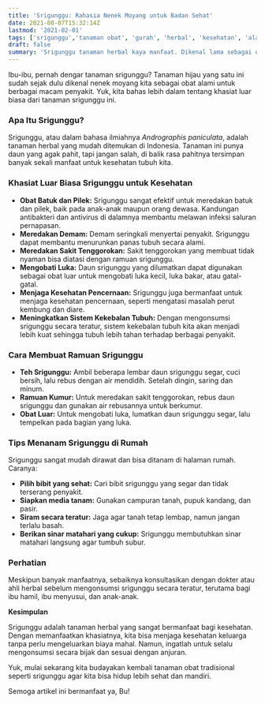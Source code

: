 ```yaml
---
title: 'Srigunggu: Rahasia Nenek Moyang untuk Badan Sehat'
date: 2021-08-07T15:32:14Z
lastmod: '2021-02-01'
tags: ['srigunggu','tanaman obat', 'gurah', 'herbal', 'kesehatan', 'alami', 'batuk', 'pilek', 'demam', 'sakit tenggorokan', 'luka', 'pencernaan']
draft: false
summary: 'Srigunggu tanaman herbal kaya manfaat. Dikenal lama sebagai obat tradisional untuk menyembuhkan batuk, pilek, demam, sakit tenggorokan.'
---
```


Ibu-ibu, pernah dengar tanaman srigunggu? Tanaman hijau yang satu ini sudah sejak dulu dikenal nenek moyang kita sebagai obat alami untuk berbagai macam penyakit. Yuk, kita bahas lebih dalam tentang khasiat luar biasa dari tanaman srigunggu ini.

### **Apa Itu Srigunggu?**

Srigunggu, atau dalam bahasa ilmiahnya *Andrographis paniculata*, adalah tanaman herbal yang mudah ditemukan di Indonesia. Tanaman ini punya daun yang agak pahit, tapi jangan salah, di balik rasa pahitnya tersimpan banyak sekali manfaat untuk kesehatan tubuh kita.

### **Khasiat Luar Biasa Srigunggu untuk Kesehatan**

* **Obat Batuk dan Pilek:** Srigunggu sangat efektif untuk meredakan batuk dan pilek, baik pada anak-anak maupun orang dewasa. Kandungan antibakteri dan antivirus di dalamnya membantu melawan infeksi saluran pernapasan.
* **Meredakan Demam:** Demam seringkali menyertai penyakit. Srigunggu dapat membantu menurunkan panas tubuh secara alami.
* **Meredakan Sakit Tenggorokan:** Sakit tenggorokan yang membuat tidak nyaman bisa diatasi dengan ramuan srigunggu.
* **Mengobati Luka:** Daun srigunggu yang dilumatkan dapat digunakan sebagai obat luar untuk mengobati luka kecil, luka bakar, atau gatal-gatal.
* **Menjaga Kesehatan Pencernaan:** Srigunggu juga bermanfaat untuk menjaga kesehatan pencernaan, seperti mengatasi masalah perut kembung dan diare.
* **Meningkatkan Sistem Kekebalan Tubuh:** Dengan mengonsumsi srigunggu secara teratur, sistem kekebalan tubuh kita akan menjadi lebih kuat sehingga tubuh lebih tahan terhadap berbagai penyakit.

### **Cara Membuat Ramuan Srigunggu**

* **Teh Srigunggu:** Ambil beberapa lembar daun srigunggu segar, cuci bersih, lalu rebus dengan air mendidih. Setelah dingin, saring dan minum.
* **Ramuan Kumur:** Untuk meredakan sakit tenggorokan, rebus daun srigunggu dan gunakan air rebusannya untuk berkumur.
* **Obat Luar:** Untuk mengobati luka, lumatkan daun srigunggu segar, lalu tempelkan pada bagian yang luka.

### **Tips Menanam Srigunggu di Rumah**

Srigunggu sangat mudah dirawat dan bisa ditanam di halaman rumah. Caranya:

* **Pilih bibit yang sehat:** Cari bibit srigunggu yang segar dan tidak terserang penyakit.
* **Siapkan media tanam:** Gunakan campuran tanah, pupuk kandang, dan pasir.
* **Siram secara teratur:** Jaga agar tanah tetap lembap, namun jangan terlalu basah.
* **Berikan sinar matahari yang cukup:** Srigunggu membutuhkan sinar matahari langsung agar tumbuh subur.

### **Perhatian**

Meskipun banyak manfaatnya, sebaiknya konsultasikan dengan dokter atau ahli herbal sebelum mengonsumsi srigunggu secara teratur, terutama bagi ibu hamil, ibu menyusui, dan anak-anak.

**Kesimpulan**

Srigunggu adalah tanaman herbal yang sangat bermanfaat bagi kesehatan. Dengan memanfaatkan khasiatnya, kita bisa menjaga kesehatan keluarga tanpa perlu mengeluarkan biaya mahal. Namun, ingatlah untuk selalu mengonsumsi secara bijak dan sesuai dengan anjuran. 

Yuk, mulai sekarang kita budayakan kembali tanaman obat tradisional seperti srigunggu agar kita bisa hidup lebih sehat dan mandiri.

Semoga artikel ini bermanfaat ya, Bu! 

